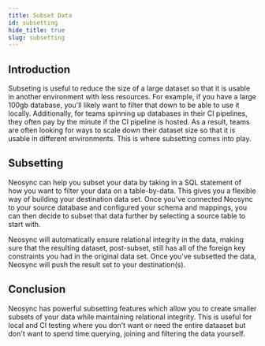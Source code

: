 ```yaml
---
title: Subset Data
id: subsetting
hide_title: true
slug: subsetting
---
```




<DocPageHeader title="Subset Data" />

## Introduction

Subseting is useful to reduce the size of a large dataset so that it is usable in another environment with less resources. For example, if you have a large 100gb database, you'll likely want to filter that down to be able to use it locally. Additionally, for teams spinning up databases in their CI pipelines, they often pay by the minute if the CI pipeline is hosted. As a result, teams are often looking for ways to scale down their dataset size so that it is usable in different environments. This is where subsetting comes into play.

## Subsetting

Neosync can help you subset your data by taking in a SQL statement of how you want to filter your data on a table-by-data. This gives you a flexible way of building your destination data set. Once you've connected Neosync to your source database and configured your schema and mappings, you can then decide to subset that data further by selecting a source table to start with.

<DocsImage href="https://assets.nucleuscloud.com/neosync/docs/subset.png" />

Neosync will automatically ensure relational integrity in the data, making sure that the resulting dataset, post-subset, still has all of the foreign key constraints you had in the original data set. Once you've subsetted the data, Neosync will push the result set to your destination(s).

## Conclusion

Neosync has powerful subsetting features which allow you to create smaller subsets of your data while maintaining relational integrity. This is useful for local and CI testing where you don't want or need the entire dataaset but don't want to spend time querying, joining and filtering the data yourself.
